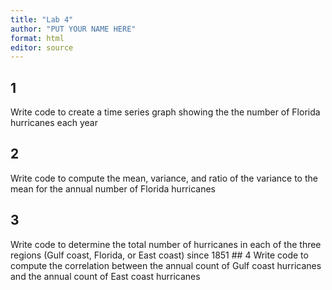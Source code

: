 ```yaml
---
title: "Lab 4"
author: "PUT YOUR NAME HERE"
format: html
editor: source
---
```


## 1 
Write code to create a time series graph showing the the number of Florida hurricanes each year

## 2 
Write code to compute the mean, variance, and ratio of the variance to the mean for the annual number of Florida hurricanes

## 3 
Write code to determine the total number of hurricanes in each of the three regions (Gulf coast, Florida, or East coast) since 1851 
## 4
Write code to compute the correlation between the annual count of Gulf coast hurricanes and the annual count of East coast hurricanes
